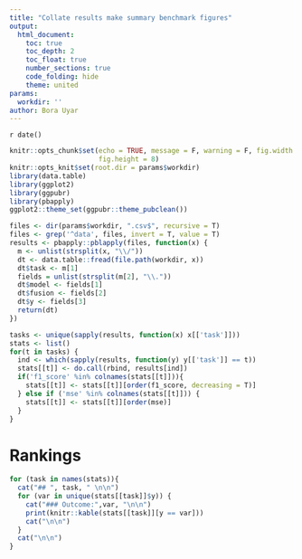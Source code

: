```yaml
---
title: "Collate results make summary benchmark figures"
output:
  html_document:
    toc: true
    toc_depth: 2
    toc_float: true
    number_sections: true
    code_folding: hide
    theme: united
params:
  workdir: ''
author: Bora Uyar
---
```


`r date()`

```r
knitr::opts_chunk$set(echo = TRUE, message = F, warning = F, fig.width = 10, 
                      fig.height = 8)
knitr::opts_knit$set(root.dir = params$workdir)
library(data.table)
library(ggplot2)
library(ggpubr)
library(pbapply)
ggplot2::theme_set(ggpubr::theme_pubclean())
```

```r
files <- dir(params$workdir, ".csv$", recursive = T)
files <- grep('^data', files, invert = T, value = T)
results <- pbapply::pblapply(files, function(x) {
  m <- unlist(strsplit(x, "\\/"))
  dt <- data.table::fread(file.path(workdir, x))
  dt$task <- m[1]
  fields = unlist(strsplit(m[2], "\\."))
  dt$model <- fields[1]
  dt$fusion <- fields[2]
  dt$y <- fields[3]
  return(dt)
})

tasks <- unique(sapply(results, function(x) x[['task']]))
stats <- list()
for(t in tasks) {
  ind <- which(sapply(results, function(y) y[['task']] == t))
  stats[[t]] <- do.call(rbind, results[ind])
  if('f1_score' %in% colnames(stats[[t]])){
    stats[[t]] <- stats[[t]][order(f1_score, decreasing = T)]
  } else if ('mse' %in% colnames(stats[[t]])) {
    stats[[t]] <- stats[[t]][order(mse)]
  }
}

```

# Rankings {.tabset}

```r
for (task in names(stats)){
  cat("## ", task, " \n\n")
  for (var in unique(stats[[task]]$y)) {
    cat("### Outcome:",var, "\n\n")
    print(knitr::kable(stats[[task]][y == var]))
    cat("\n\n")
  }
  cat("\n\n")
}
```

